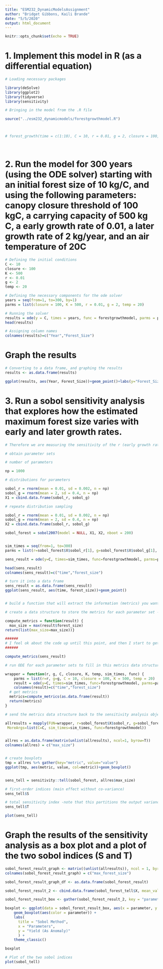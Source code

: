 ```yaml
---
title: "ESM232_DynamicModelsAssignment"
author: "Bridget Gibbons, Kaili Brande"
date: "5/5/2020"
output: html_document
---
```


```r
knitr::opts_chunk$set(echo = TRUE)
```

# 1. Implement this model in R (as a differential equation)

```r
# Loading necessary packages

library(deSolve)
library(ggplot2)
library(tidyverse)
library(sensitivity)

# Bringing in the model from the .R file

source("../esm232_dynamicmodels/forestgrowthmodel.R")



# forest_growth(time = c(1:10), C = 10, r = 0.01, g = 2, closure = 100, K = 500, temp = 20)




```

# 2. Run the model for 300 years (using the ODE solver) starting with an initial forest size of 10 kg/C, and using the following parameters: canopy closure threshold of 100 kgC, a carrying capacity of 500 kg C, a early growth rate of 0.01, a later growth rate of 2 kg/year, and an air temperature of 20C

```r

# Defining the initial conditions
C <- 10
closure <- 100
K <- 500
r <- 0.01
g <- 2
temp <- 20

# Defining the necessary components for the ode solver
years = seq(from=1, to=300, by=1)
parms = list(closure = 100, K = 500, r = 0.01, g = 2, temp = 20)

# Running the solver
results = ode(y = C, times = years, func = forestgrowthmodel, parms = parms)
head(results)

# Assigning column names
colnames(results)=c("Year","Forest_Size")

```

# Graph the results

```r

# Converting to a data frame, and graphing the results
results <- as.data.frame(results)

ggplot(results, aes(Year, Forest_Size))+geom_point()+labs(y="Forest_Size", "Years")

```

# 3. Run a sobol sensitivity analysis that explores how the estimated maximum forest size varies with early and later growth rates. 

```r

# Therefore we are measuring the sensitivity of the r (early growth rate) and g (later growth rate) variables

# obtain parameter sets

# number of parameters

np = 1000

# distributions for parameters

sobol_r = rnorm(mean = 0.01, sd = 0.002, n = np)
sobol_g = rnorm(mean = 2, sd = 0.4, n = np)
X1 = cbind.data.frame(sobol_r, sobol_g)

# repeate distribution sampling

sobol_r = rnorm(mean = 0.01, sd = 0.002, n = np)
sobol_g = rnorm(mean = 2, sd = 0.4, n = np)
X2 = cbind.data.frame(sobol_r, sobol_g)

sobol_forest = sobol2007(model = NULL, X1, X2, nboot = 200)


sim_times = seq(from=1, to=300)
parms = list(r=sobol_forest$X$sobol_r[1], g=sobol_forest$X$sobol_g[1], closure = 100, K = 500, temp = 20)

sens_result = ode(y=C, times=sim_times, func=forestgrowthmodel, parms=parms)

head(sens_result)
colnames(sens_result)=c("time","forest_size")

# turn it into a data frame
sens_result = as.data.frame(sens_result)
ggplot(sens_result, aes(time, forest_size))+geom_point()


# build a function that will extract the information (metrics) you want from your dynamics model (output of the ode)

# create a data structure to store the metrics for each parameter set - lets call it metrics (but could be anything)

compute_metrics = function(result) {
  max_size = max(result$forest_size)
return(list(max_size=max_size))}

######
# I feel ok about the code up until this point, and then I start to get a bit confused... I'm not entirely sure where it's going wrong
######

compute_metrics(sens_result)

# run ODE for each parameter sets to fill in this metrics data structure

wrapper = function(r, g, C, closure, K, temp, sim_times, func) {
    parms = list(r=r, g=g, C = 10, closure = 100, K = 500, temp = 20)
    result = ode(y=C, times=sim_times, func=forestgrowthmodel, parms=parms) 
    colnames(result)=c("time","forest_size")
  # get metrics
  metrics=compute_metrics(as.data.frame(result))
  return(metrics)
}

# send the metrics data structure back to the sensitivity analysis object (from sobel or LHS)

allresults = mapply(FUN=wrapper, r=sobol_forest$X$sobol_r, g=sobol_forest$X$sobol_g,
 MoreArgs=list(C=C, sim_times=sim_times, func=forestgrowthmodel))


allres = as.data.frame(matrix(unlist(allresults), ncol=1, byrow=T))
colnames(allres) = c("max_size")


# create boxplots
tmp = allres %>% gather(key="metric", value="value")
ggplot(tmp, aes(metric, value, col=metric))+geom_boxplot()


sens_tell = sensitivity::tell(sobol_forest, allres$max_size)

# first-order indices (main effect without co-variance)
sens_tell$S

# total sensitivity index -note that this partitions the output variance - so values sum to 1
sens_tell$T

plot(sens_tell)

```


# Graph the results of the sensitivity analysis as a box plot and a plot of the two sobol indices (S and T)

```r

sobol_forest_result_graph <- matrix((unlist(allresults)), ncol = 1, byrow = TRUE)
colnames(sobol_forest_result_graph) = c("max_forest_size")

sobol_forest_result_graph_df <- as.data.frame(sobol_forest_result)

sobol_forest_result_2 <- cbind.data.frame(sobol_forest_tell$X, mean_value = sobol_forest_tell$y)

sobol_forest_result_box <- gather(sobol_forest_result_2, key = "parameter", value = "values", sobol_r, sobol_g)

boxplot <- ggplot(data = sobol_forest_result_box, aes(x = parameter, y = values)) +
    geom_boxplot(aes(color = parameter)) +
    labs(
      title = "Sobol Method",
      x = "Parameters",
      y = "Yield (As Anomaly)"
      ) +
    theme_classic()

boxplot

# Plot of the two sobol indices
plot(sobol_tell)

```

